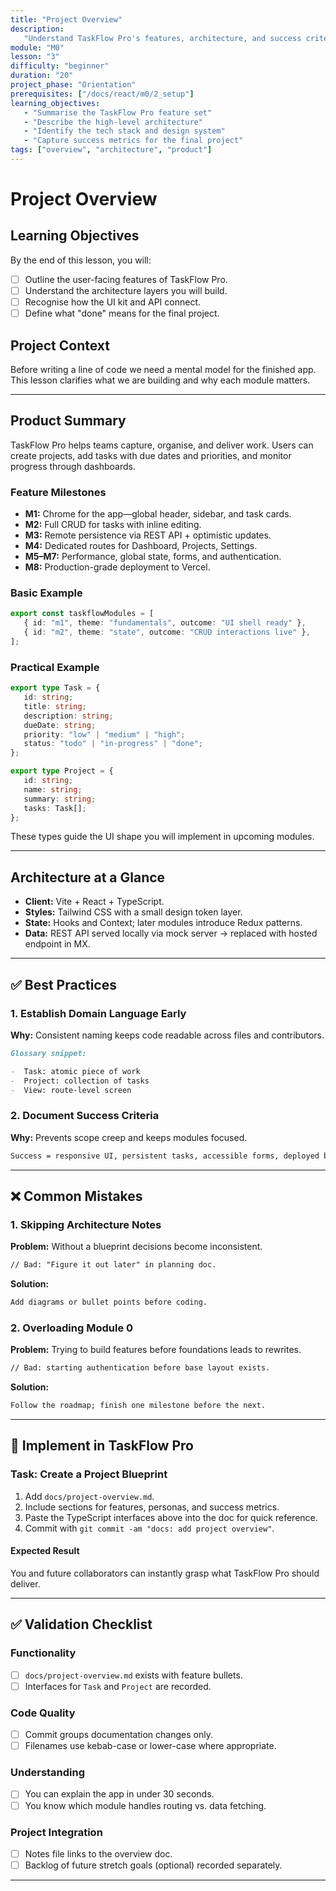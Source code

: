 ```yaml
---
title: "Project Overview"
description:
   "Understand TaskFlow Pro's features, architecture, and success criteria."
module: "M0"
lesson: "3"
difficulty: "beginner"
duration: "20"
project_phase: "Orientation"
prerequisites: ["/docs/react/m0/2_setup"]
learning_objectives:
   - "Summarise the TaskFlow Pro feature set"
   - "Describe the high-level architecture"
   - "Identify the tech stack and design system"
   - "Capture success metrics for the final project"
tags: ["overview", "architecture", "product"]
---
```


# Project Overview

## Learning Objectives

By the end of this lesson, you will:

-  [ ] Outline the user-facing features of TaskFlow Pro.
-  [ ] Understand the architecture layers you will build.
-  [ ] Recognise how the UI kit and API connect.
-  [ ] Define what "done" means for the final project.

## Project Context

Before writing a line of code we need a mental model for the finished app. This
lesson clarifies what we are building and why each module matters.

---

## Product Summary

TaskFlow Pro helps teams capture, organise, and deliver work. Users can create
projects, add tasks with due dates and priorities, and monitor progress through
dashboards.

### Feature Milestones

-  **M1:** Chrome for the app—global header, sidebar, and task cards.
-  **M2:** Full CRUD for tasks with inline editing.
-  **M3:** Remote persistence via REST API + optimistic updates.
-  **M4:** Dedicated routes for Dashboard, Projects, Settings.
-  **M5–M7:** Performance, global state, forms, and authentication.
-  **M8:** Production-grade deployment to Vercel.

### Basic Example

```ts
export const taskflowModules = [
   { id: "m1", theme: "fundamentals", outcome: "UI shell ready" },
   { id: "m2", theme: "state", outcome: "CRUD interactions live" },
];
```

### Practical Example

```ts
export type Task = {
   id: string;
   title: string;
   description: string;
   dueDate: string;
   priority: "low" | "medium" | "high";
   status: "todo" | "in-progress" | "done";
};

export type Project = {
   id: string;
   name: string;
   summary: string;
   tasks: Task[];
};
```

These types guide the UI shape you will implement in upcoming modules.

---

## Architecture at a Glance

-  **Client:** Vite + React + TypeScript.
-  **Styles:** Tailwind CSS with a small design token layer.
-  **State:** Hooks and Context; later modules introduce Redux patterns.
-  **Data:** REST API served locally via mock server → replaced with hosted
   endpoint in MX.

---

## ✅ Best Practices

### 1. Establish Domain Language Early

**Why:** Consistent naming keeps code readable across files and contributors.

```md
Glossary snippet:

-  Task: atomic piece of work
-  Project: collection of tasks
-  View: route-level screen
```

### 2. Document Success Criteria

**Why:** Prevents scope creep and keeps modules focused.

```md
Success = responsive UI, persistent tasks, accessible forms, deployed build.
```

---

## ❌ Common Mistakes

### 1. Skipping Architecture Notes

**Problem:** Without a blueprint decisions become inconsistent.

```md
// Bad: "Figure it out later" in planning doc.
```

**Solution:**

```md
Add diagrams or bullet points before coding.
```

### 2. Overloading Module 0

**Problem:** Trying to build features before foundations leads to rewrites.

```md
// Bad: starting authentication before base layout exists.
```

**Solution:**

```md
Follow the roadmap; finish one milestone before the next.
```

---

## 🔨 Implement in TaskFlow Pro

### Task: Create a Project Blueprint

1. Add `docs/project-overview.md`.
2. Include sections for features, personas, and success metrics.
3. Paste the TypeScript interfaces above into the doc for quick reference.
4. Commit with `git commit -am "docs: add project overview"`.

#### Expected Result

You and future collaborators can instantly grasp what TaskFlow Pro should
deliver.

---

## ✅ Validation Checklist

### Functionality

-  [ ] `docs/project-overview.md` exists with feature bullets.
-  [ ] Interfaces for `Task` and `Project` are recorded.

### Code Quality

-  [ ] Commit groups documentation changes only.
-  [ ] Filenames use kebab-case or lower-case where appropriate.

### Understanding

-  [ ] You can explain the app in under 30 seconds.
-  [ ] You know which module handles routing vs. data fetching.

### Project Integration

-  [ ] Notes file links to the overview doc.
-  [ ] Backlog of future stretch goals (optional) recorded separately.

---

